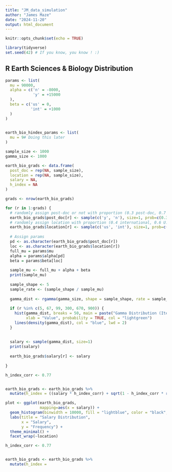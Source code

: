 ```yaml
---
title: "JM_data_simulation"
author: "James Maze"
date: "2024-11-20"
output: html_document
---
```


```r
knitr::opts_chunk$set(echo = TRUE)

library(tidyverse)
set.seed(42) # If you know, you know ! :)

```

## R Earth Sciences & Biology Distribution


```r

params <- list(
  mu = 90000,
  alpha = c('n' = -8000,
            'y' = +15000
  ),
  beta = c('us' = 0,
           'int' = +1000
  )
)
  

earth_bio_hindex_params <- list(
  mu = 9# Doing this later
)

```

```r
sample_size <- 1000
gamma_size <- 1000

earth_bio_grads <- data.frame(
  post_doc = rep(NA, sample_size), 
  location = rep(NA, sample_size),
  salary = NA,
  h_index = NA
)

grads <- nrow(earth_bio_grads)

for (r in 1:grads) {
  # randomly assign post-doc or not with proportion (0.3 post-doc, 0.7 not)
  earth_bio_grads$post_doc[r] <- sample(c('y', 'n'), size=1, prob=c(0.3, 0.7))
  # randomly assign location with proportion (0.4 international, 0.6 U.S.)
  earth_bio_grads$location[r] <- sample(c('us', 'int'), size=1, prob=c(0.4, 0.6))
  
  # Assign params 
  pd <- as.character(earth_bio_grads$post_doc[r])
  loc <- as.character(earth_bio_grads$location[r])
  full_mu = params$mu
  alpha = params$alpha[pd]
  beta = params$beta[loc]
  
  sample_mu <- full_mu + alpha + beta
  print(sample_mu)
  
  sample_shape <- 5
  sample_rate <- (sample_shape / sample_mu)
  
  gamma_dist <- rgamma(gamma_size, shape = sample_shape, rate = sample_rate)
  
  if (r %in% c(5, 67, 99, 300, 670, 900)) {
    hist(gamma_dist, breaks = 50, main = paste("Gamma Distribution (Iteration: with", pd, " and", loc,")"),
         xlab = "Value", probability = TRUE, col = "lightgreen")
    lines(density(gamma_dist), col = "blue", lwd = 2)
  }
  
  
  salary <- sample(gamma_dist, size=1)
  print(salary)
  
  earth_bio_grads$salary[r] <- salary
  
}

```

```r

h_index_corr <- 0.77


earth_bio_grads <- earth_bio_grads %>% 
  mutate(h_index = ((salary * h_index_corr) + sqrt(1 - h_index_corr * rnorm(n=grads, )


```

```r

plot <- ggplot(earth_bio_grads, 
               mapping=aes(x = salary)) +
  geom_histogram(binwidth = 10000, fill = "lightblue", color = "black", alpha = 0.7) +
  labs(title = "Salary Distribution",
       x = "Salary",
       y = "Frequency") +
  theme_minimal() +
  facet_wrap(~location)


```

```r

h_index_corr <- 0.77


earth_bio_grads <- earth_bio_grads %>% 
  mutate(h_index = 


```






